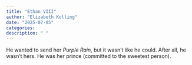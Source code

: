 ```yaml
---
title: "Ethan VIII"
author: "Elizabeth Kolling"
date: "2025-07-05"
categories: 
description: " "
---
```



He wanted to send her *Purple Rain*, but it wasn't like he could. After all, he wasn't hers. He was her prince (committed to the sweetest person).